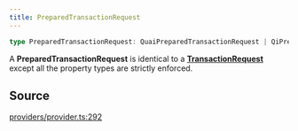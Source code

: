 ```yaml
---
title: PreparedTransactionRequest
---
```


```ts
type PreparedTransactionRequest: QuaiPreparedTransactionRequest | QiPreparedTransactionRequest;
```

A **PreparedTransactionRequest** is identical to a [**TransactionRequest**](/content/type-aliases/TransactionRequest) except all the
property types are strictly enforced.

## Source

[providers/provider.ts:292](https://github.com/dominant-strategies/quais-6.js/blob/3237c5c21df47dfe74b210196b4121a22539a577/src/providers/provider.ts#L292)
